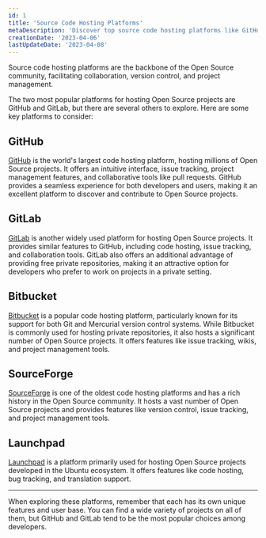 ```yaml
---
id: 1
title: 'Source Code Hosting Platforms'
metaDescription: 'Discover top source code hosting platforms like GitHub and GitLab for hosting and collaborating on Open Source projects.'
creationDate: '2023-04-06'
lastUpdateDate: '2023-04-08'
---
```

<p class="lead">Source code hosting platforms are the backbone of the Open Source community, facilitating collaboration, version control, and project management.</p>

The two most popular platforms for hosting Open Source projects are GitHub and GitLab, but there are several others to explore. Here are some key platforms to consider:

## GitHub

[GitHub](https://github.com/) is the world's largest code hosting platform, hosting millions of Open Source projects. It offers an intuitive interface, issue tracking, project management features, and collaborative tools like pull requests. GitHub provides a seamless experience for both developers and users, making it an excellent platform to discover and contribute to Open Source projects.

## GitLab

[GitLab](https://gitlab.com/) is another widely used platform for hosting Open Source projects. It provides similar features to GitHub, including code hosting, issue tracking, and collaboration tools. GitLab also offers an additional advantage of providing free private repositories, making it an attractive option for developers who prefer to work on projects in a private setting.

## Bitbucket

[Bitbucket](https://bitbucket.org/) is a popular code hosting platform, particularly known for its support for both Git and Mercurial version control systems. While Bitbucket is commonly used for hosting private repositories, it also hosts a significant number of Open Source projects. It offers features like issue tracking, wikis, and project management tools.

## SourceForge

[SourceForge](https://sourceforge.net/) is one of the oldest code hosting platforms and has a rich history in the Open Source community. It hosts a vast number of Open Source projects and provides features like version control, issue tracking, and project management tools.

## Launchpad

[Launchpad](https://launchpad.net/) is a platform primarily used for hosting Open Source projects developed in the Ubuntu ecosystem. It offers features like code hosting, bug tracking, and translation support.

<hr/>

<p class="lead">When exploring these platforms, remember that each has its own unique features and user base. You can find a wide variety of projects on all of them, but GitHub and GitLab tend to be the most popular choices among developers.</p>
